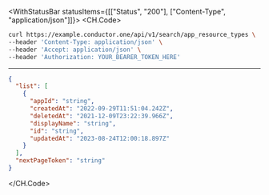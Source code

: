 

<WithStatusBar statusItems={[["Status", "200"], ["Content-Type", "application/json"]]}>
  <CH.Code>
  ```bash Example Request
  curl https://example.conductor.one/api/v1/search/app_resource_types \
--header 'Content-Type: application/json' \
--header 'Accept: application/json' \
--header 'Authorization: YOUR_BEARER_TOKEN_HERE'
  ```
  ---

  ```json Example Response
  {
    "list": [
      {
        "appId": "string",
        "createdAt": "2022-09-29T11:51:04.242Z",
        "deletedAt": "2021-12-09T23:22:39.966Z",
        "displayName": "string",
        "id": "string",
        "updatedAt": "2023-08-24T12:00:18.897Z"
      }
    ],
    "nextPageToken": "string"
  }
  ```
  </CH.Code>
</WithStatusBar>
